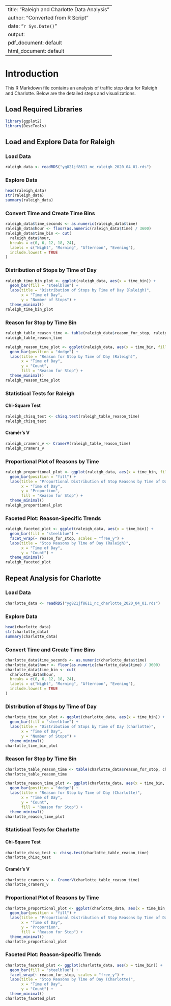 
---
title: "Raleigh and Charlotte Data Analysis"
author: "Converted from R Script"
date: "`r Sys.Date()`"
output:
  pdf_document: default
  html_document: default
---

# Introduction

This R Markdown file contains an analysis of traffic stop data for Raleigh and Charlotte. Below are the detailed steps and visualizations.

## Load Required Libraries

```r
library(ggplot2)
library(DescTools)
```

## Load and Explore Data for Raleigh

### Load Data

```r
raleigh_data <- readRDS("yg821jf8611_nc_raleigh_2020_04_01.rds")
```

### Explore Data

```r
head(raleigh_data)
str(raleigh_data)
summary(raleigh_data)
```

### Convert Time and Create Time Bins

```r
raleigh_data$time_seconds <- as.numeric(raleigh_data$time)
raleigh_data$hour <- floor(as.numeric(raleigh_data$time) / 3600)
raleigh_data$time_bin <- cut(
  raleigh_data$hour,
  breaks = c(0, 6, 12, 18, 24),
  labels = c("Night", "Morning", "Afternoon", "Evening"),
  include.lowest = TRUE
)
```

### Distribution of Stops by Time of Day

```r
raleigh_time_bin_plot <- ggplot(raleigh_data, aes(x = time_bin)) +
  geom_bar(fill = "steelblue") +
  labs(title = "Distribution of Stops by Time of Day (Raleigh)",
       x = "Time of Day",
       y = "Number of Stops") +
  theme_minimal()
raleigh_time_bin_plot
```

### Reason for Stop by Time Bin

```r
raleigh_table_reason_time <- table(raleigh_data$reason_for_stop, raleigh_data$time_bin)
raleigh_table_reason_time

raleigh_reason_time_plot <- ggplot(raleigh_data, aes(x = time_bin, fill = reason_for_stop)) +
  geom_bar(position = "dodge") +
  labs(title = "Reason for Stop by Time of Day (Raleigh)",
       x = "Time of Day",
       y = "Count",
       fill = "Reason for Stop") +
  theme_minimal()
raleigh_reason_time_plot
```

### Statistical Tests for Raleigh

#### Chi-Square Test

```r
raleigh_chisq_test <- chisq.test(raleigh_table_reason_time)
raleigh_chisq_test
```

#### Cramér's V

```r
raleigh_cramers_v <- CramerV(raleigh_table_reason_time)
raleigh_cramers_v
```

### Proportional Plot of Reasons by Time

```r
raleigh_proportional_plot <- ggplot(raleigh_data, aes(x = time_bin, fill = reason_for_stop)) +
  geom_bar(position = "fill") +
  labs(title = "Proportional Distribution of Stop Reasons by Time of Day (Raleigh)",
       x = "Time of Day",
       y = "Proportion",
       fill = "Reason for Stop") +
  theme_minimal()
raleigh_proportional_plot
```

### Faceted Plot: Reason-Specific Trends

```r
raleigh_faceted_plot <- ggplot(raleigh_data, aes(x = time_bin)) +
  geom_bar(fill = "steelblue") +
  facet_wrap(~ reason_for_stop, scales = "free_y") +
  labs(title = "Stop Reasons by Time of Day (Raleigh)",
       x = "Time of Day",
       y = "Count") +
  theme_minimal()
raleigh_faceted_plot
```

## Repeat Analysis for Charlotte

### Load Data

```r
charlotte_data <- readRDS("yg821jf8611_nc_charlotte_2020_04_01.rds")
```

### Explore Data

```r
head(charlotte_data)
str(charlotte_data)
summary(charlotte_data)
```

### Convert Time and Create Time Bins

```r
charlotte_data$time_seconds <- as.numeric(charlotte_data$time)
charlotte_data$hour <- floor(as.numeric(charlotte_data$time) / 3600)
charlotte_data$time_bin <- cut(
  charlotte_data$hour,
  breaks = c(0, 6, 12, 18, 24),
  labels = c("Night", "Morning", "Afternoon", "Evening"),
  include.lowest = TRUE
)
```

### Distribution of Stops by Time of Day

```r
charlotte_time_bin_plot <- ggplot(charlotte_data, aes(x = time_bin)) +
  geom_bar(fill = "steelblue") +
  labs(title = "Distribution of Stops by Time of Day (Charlotte)",
       x = "Time of Day",
       y = "Number of Stops") +
  theme_minimal()
charlotte_time_bin_plot
```

### Reason for Stop by Time Bin

```r
charlotte_table_reason_time <- table(charlotte_data$reason_for_stop, charlotte_data$time_bin)
charlotte_table_reason_time

charlotte_reason_time_plot <- ggplot(charlotte_data, aes(x = time_bin, fill = reason_for_stop)) +
  geom_bar(position = "dodge") +
  labs(title = "Reason for Stop by Time of Day (Charlotte)",
       x = "Time of Day",
       y = "Count",
       fill = "Reason for Stop") +
  theme_minimal()
charlotte_reason_time_plot
```

### Statistical Tests for Charlotte

#### Chi-Square Test

```r
charlotte_chisq_test <- chisq.test(charlotte_table_reason_time)
charlotte_chisq_test
```

#### Cramér's V

```r
charlotte_cramers_v <- CramerV(charlotte_table_reason_time)
charlotte_cramers_v
```

### Proportional Plot of Reasons by Time

```r
charlotte_proportional_plot <- ggplot(charlotte_data, aes(x = time_bin, fill = reason_for_stop)) +
  geom_bar(position = "fill") +
  labs(title = "Proportional Distribution of Stop Reasons by Time of Day (Charlotte)",
       x = "Time of Day",
       y = "Proportion",
       fill = "Reason for Stop") +
  theme_minimal()
charlotte_proportional_plot
```

### Faceted Plot: Reason-Specific Trends

```r
charlotte_faceted_plot <- ggplot(charlotte_data, aes(x = time_bin)) +
  geom_bar(fill = "steelblue") +
  facet_wrap(~ reason_for_stop, scales = "free_y") +
  labs(title = "Stop Reasons by Time of Day (Charlotte)",
       x = "Time of Day",
       y = "Count") +
  theme_minimal()
charlotte_faceted_plot
```
